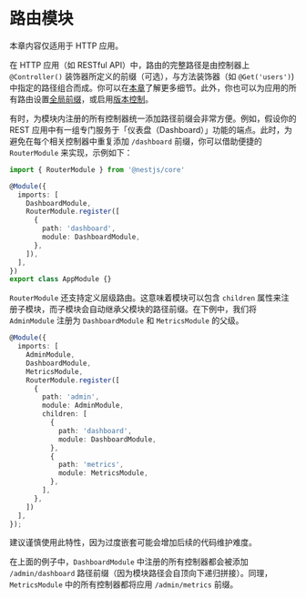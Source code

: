 # 路由模块

<CalloutInfo>
  <div>本章内容仅适用于 HTTP 应用。</div>
</CalloutInfo>

在 HTTP 应用（如 RESTful API）中，路由的完整路径是由控制器上 `@Controller()` 装饰器所定义的前缀（可选），与方法装饰器（如 `@Get('users')`) 中指定的路径组合而成。你可以在[本章](/controllers#路由)了解更多细节。此外，你也可以为应用的所有路由设置[全局前缀](/faq/global-prefix)，或启用[版本控制](/techniques/versioning)。

有时，为模块内注册的所有控制器统一添加路径前缀会非常方便。例如，假设你的 REST 应用中有一组专门服务于「仪表盘（Dashboard）」功能的端点。此时，为避免在每个相关控制器中重复添加 `/dashboard` 前缀，你可以借助便捷的 `RouterModule` 来实现，示例如下：

```ts filename='app.module.ts'
import { RouterModule } from '@nestjs/core'

@Module({
  imports: [
    DashboardModule,
    RouterModule.register([
      {
        path: 'dashboard',
        module: DashboardModule,
      },
    ]),
  ],
})
export class AppModule {}
```

`RouterModule` 还支持定义层级路由。这意味着模块可以包含 `children` 属性来注册子模块，而子模块会自动继承父模块的路径前缀。在下例中，我们将 `AdminModule` 注册为 `DashboardModule` 和 `MetricsModule` 的父级。

```ts
@Module({
  imports: [
    AdminModule,
    DashboardModule,
    MetricsModule,
    RouterModule.register([
      {
        path: 'admin',
        module: AdminModule,
        children: [
          {
            path: 'dashboard',
            module: DashboardModule,
          },
          {
            path: 'metrics',
            module: MetricsModule,
          },
        ],
      },
    ])
  ],
});
```

<CalloutInfo>
  <div>建议谨慎使用此特性，因为过度嵌套可能会增加后续的代码维护难度。</div>
</CalloutInfo>

在上面的例子中，`DashboardModule` 中注册的所有控制器都会被添加 `/admin/dashboard` 路径前缀（因为模块路径会自顶向下递归拼接）。同理，`MetricsModule` 中的所有控制器都将应用 `/admin/metrics` 前缀。
